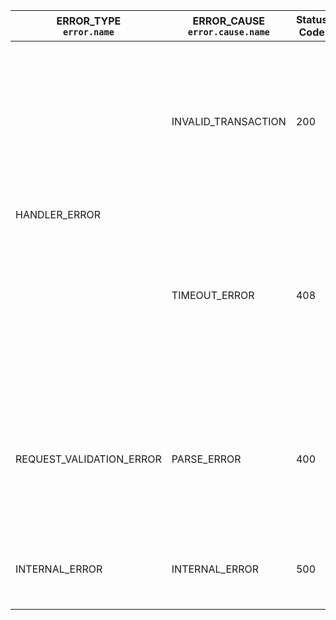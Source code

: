 <table className="custom-stripe">
  <thead>
    <tr>
      <th>ERROR_TYPE<br /><code>error.name</code></th>
      <th>ERROR_CAUSE<br /><code>error.cause.name</code></th>
      <th>Status Code</th>
      <th>Reason</th>
      <th>Solution</th>
    </tr>
  </thead>
  <tbody>
    <tr>
      <td rowspan="2">HANDLER_ERROR</td>
      <td>INVALID_TRANSACTION</td>
      <td>200</td>
      <td>An error happened during transaction execution</td>
      <td>
        <ul>
          <li>
            See <code>error.cause.info</code> for details, likely a field in the
            transaction was invalid
          </li>
          <li>
            If <code>error.cause.info</code> is <code>ShardCongested</code>,
            resubmit the identical transaction after a delay. (Consider adding a
            priority fee once [NEP-541](https://github.com/near/NEPs/pull/541)
            is released.)
          </li>
          <li>
            If <code>error.cause.info</code> is <code>ShardStuck</code>, you may
            also resubmit the identical transaction after a delay
          </li>
        </ul>
      </td>
    </tr>
    <tr>
      <td>TIMEOUT_ERROR</td>
      <td>408</td>
      <td>
        Transaction was routed, but has not been recorded on chain in 10
        seconds.
      </td>
      <td>
        <ul>
          <li>
            {" "}
            Resubmit the request with the identical transaction (in NEAR
            Protocol unique transactions apply exactly once, so if the
            previously sent transaction gets applied, this request will just
            return the known result, otherwise, it will route the transaction to
            the chain once again)
          </li>
          <li>Check that your transaction is valid</li>
          <li>
            Check that the signer account id has enough tokens to cover the
            transaction fees (keep in mind that some tokens on each account are
            locked to cover the storage cost)
          </li>
        </ul>
      </td>
    </tr>
    <tr className="stripe">
      <td>REQUEST_VALIDATION_ERROR</td>
      <td>PARSE_ERROR</td>
      <td>400</td>
      <td>
        Passed arguments can't be parsed by JSON RPC server (missing arguments,
        wrong format, etc.)
      </td>
      <td>
        <ul>
          <li>Check the arguments passed and pass the correct ones</li>
          <li>
            Check <code>error.cause.info</code> for more details
          </li>
        </ul>
      </td>
    </tr>
    <tr>
      <td>INTERNAL_ERROR</td>
      <td>INTERNAL_ERROR</td>
      <td>500</td>
      <td>Something went wrong with the node itself or overloaded</td>
      <td>
        <ul>
          <li>Try again later</li>
          <li>Send a request to a different node</li>
          <li>
            Check <code>error.cause.info</code> for more details
          </li>
        </ul>
      </td>
    </tr>
  </tbody>
</table>
